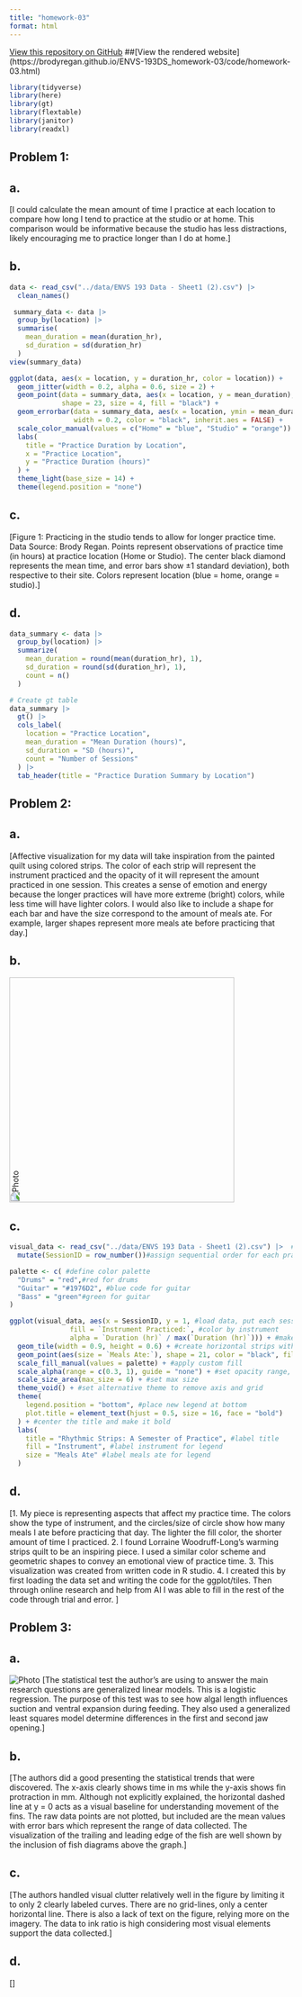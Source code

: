 ```yaml
---
title: "homework-03"
format: html
---
```


[View this repository on GitHub](https://github.com/brodyregan/ENVS-193DS_homework-03)
##[View the rendered website] (https://brodyregan.github.io/ENVS-193DS_homework-03/code/homework-03.html)

```r
library(tidyverse)
library(here)
library(gt)
library(flextable)
library(janitor)
library(readxl)
```

## Problem 1:
## a.
[I could calculate the mean amount of time I practice at each location to compare how long I tend to practice at the studio or at home. This comparison would be informative because the studio has less distractions, likely encouraging me to practice longer than I do at home.]

## b.

```r
data <- read_csv("../data/ENVS 193 Data - Sheet1 (2).csv") |> 
  clean_names()
```

```r
 summary_data <- data |>
  group_by(location) |>
  summarise(
    mean_duration = mean(duration_hr),
    sd_duration = sd(duration_hr)
  )
view(summary_data)
```

```r
ggplot(data, aes(x = location, y = duration_hr, color = location)) +
  geom_jitter(width = 0.2, alpha = 0.6, size = 2) +
  geom_point(data = summary_data, aes(x = location, y = mean_duration), 
             shape = 23, size = 4, fill = "black") +
  geom_errorbar(data = summary_data, aes(x = location, ymin = mean_duration - sd_duration, ymax = mean_duration + sd_duration),
                width = 0.2, color = "black", inherit.aes = FALSE) +
  scale_color_manual(values = c("Home" = "blue", "Studio" = "orange")) +
  labs(
    title = "Practice Duration by Location",
    x = "Practice Location",
    y = "Practice Duration (hours)"
  ) +
  theme_light(base_size = 14) +
  theme(legend.position = "none")
```

## c. 
[Figure 1: Practicing in the studio tends to allow for longer practice time. Data Source: Brody Regan. Points represent observations of practice time (in hours) at practice location (Home or Studio). The center black diamond represents the mean time, and error bars show ±1 standard deviation), both respective to their site. Colors represent location (blue = home, orange = studio).]

## d. 

```r
data_summary <- data |>
  group_by(location) |>
  summarize(
    mean_duration = round(mean(duration_hr), 1),
    sd_duration = round(sd(duration_hr), 1),
    count = n()
  )

# Create gt table
data_summary |>
  gt() |>
  cols_label(
    location = "Practice Location",
    mean_duration = "Mean Duration (hours)",
    sd_duration = "SD (hours)",
    count = "Number of Sessions"
  ) |>
  tab_header(title = "Practice Duration Summary by Location")

```


## Problem 2:
## a.
[Affective visualization for my data will take inspiration from the painted quilt using colored strips. The color of each strip will represent the instrument practiced and the opacity of it will represent the amount practiced in one session. This creates a sense of emotion and energy because the longer practices will have more extreme (bright) colors, while less time will have lighter colors. I would also like to include a shape for each bar and have the size correspond to the amount of meals ate. For example, larger shapes represent more meals ate before practicing that day.]


## b. 
<img src="../data/IMG_5716.jpg" alt="Photo" style="transform: rotate(-90deg); width: 400px;">



## c.
```r

visual_data <- read_csv("../data/ENVS 193 Data - Sheet1 (2).csv") |>  #import csv file from data folder 
  mutate(SessionID = row_number())#assign sequential order for each practice session

palette <- c( #define color palette
  "Drums" = "red",#red for drums
  "Guitar" = "#1976D2", #blue code for guitar
  "Bass" = "green"#green for guitar
)

ggplot(visual_data, aes(x = SessionID, y = 1, #load data, put each session along x-axis, fixed y position
               fill = `Instrument Practiced:`, #color by instrument
               alpha = `Duration (hr)` / max(`Duration (hr)`))) + #make the hue/opacity proportional to the practice time
  geom_tile(width = 0.9, height = 0.6) + #create horizontal strips with parameters
  geom_point(aes(size = `Meals Ate:`), shape = 21, color = "black", fill = "white") + #overlay circles (not squares), make the size proportional, styled circle points 
  scale_fill_manual(values = palette) + #apply custom fill
  scale_alpha(range = c(0.3, 1), guide = "none") + #set opacity range, and remove legend
  scale_size_area(max_size = 6) + #set max size
  theme_void() + #set alternative theme to remove axis and grid 
  theme(
    legend.position = "bottom", #place new legend at bottom
    plot.title = element_text(hjust = 0.5, size = 16, face = "bold")
  ) + #center the title and make it bold
  labs(
    title = "Rhythmic Strips: A Semester of Practice", #label title
    fill = "Instrument", #label instrument for legend
    size = "Meals Ate" #label meals ate for legend
  )

```


## d.
[1. My piece is representing aspects that affect my practice time. The colors show the type of instrument, and the circles/size of circle show how many meals I ate before practicing that day. The lighter the fill color, the shorter amount of time I practiced. 
2. I found Lorraine Woodruff-Long’s warming strips quilt to be an inspiring piece. I used a similar color scheme and geometric shapes to convey an emotional view of practice time. 
3. This visualization was created from written code in R studio.
4. I created this by first loading the data set and writing the code for the ggplot/tiles. Then through online research and help from AI I was able to fill in the rest of the code through trial and error. ]


## Problem 3: 
## a. 
![Photo](../data/surgeonfish.jpg)
[The statistical test the author's are using to answer the main research questions are generalized linear models. This is a logistic regression. The purpose of this test was to see how algal length influences suction and ventral expansion during feeding. They also used a generalized least squares model determine differences in the first and second jaw opening.]

## b.
[The authors did a good presenting the statistical trends that were discovered. The x-axis clearly shows time in ms while the y-axis shows fin protraction in mm. Although not explicitly explained, the horizontal dashed line at y = 0 acts as a visual baseline for understanding movement of the fins. The raw data points are not plotted, but included are the mean values with error bars which represent the range of data collected. The visualization of the trailing and leading edge of the fish are well shown by the inclusion of fish diagrams above the graph.]


## c.
[The authors handled visual clutter relatively well in the figure by limiting it to only 2 clearly labeled curves. There are no grid-lines, only a center horizontal line. There is also a lack of text on the figure, relying more on the imagery. The data to ink ratio is high considering most visual elements support the data collected.]

## d. 
[]















